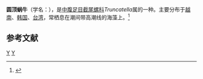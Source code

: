 {{Speciesbox
| taxon = Truncatella pfeifferi
| binomial_authority = Martens, 1860
}}
'''圆顶蜗牛'''（学名：''{{lang|la|Truncatella pfeifferi}}''），是[[中腹足目|中腹足目]][[截尾螺科|截尾螺科]]''Truncatella''属的一种。主要分布于[[越南|越南]]、[[韩国|韩国]]、[[台湾|台湾]]，常栖息在潮间带高潮线的海藻上。<ref>{{cite web|url=http://shell.sinica.edu.tw/chinese/shellbase_detail.php?science_no=302|title=国际贝库：圆顶蜗牛|publisher=台湾贝类资料库|accessdate=2009-08-11|archive-date=2016-03-04|archive-url=https://web.archive.org/web/20160304205036/http://shell.sinica.edu.tw/chinese/shellbase_detail.php?science_no=302|dead-url=no}}</ref>

== 参考文献 ==
{{reflist}}
{{Taxonbar|from=Q10926694}}

[[Category:截螺科|Y]]
[[Category:_1860年描述的动物|Y]]